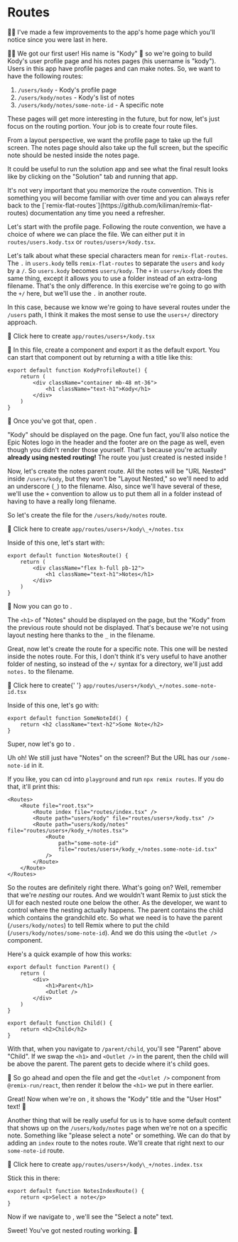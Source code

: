 # Routes

<callout-muted class="aside">
	🧝‍♂️ I've made a few improvements to the app's home page which you'll notice
	since you were last in here.
</callout-muted>

👨‍💼 We got our first user! His name is "Kody" 🐨 so we're going to build Kody's
user profile page and his notes pages (his username is "kody"). Users in this
app have profile pages and can make notes. So, we want to have the following
routes:

1.  `/users/kody` - Kody's profile page
2.  `/users/kody/notes` - Kody's list of notes
3.  `/users/kody/notes/some-note-id` - A specific note

These pages will get more interesting in the future, but for now, let's just
focus on the routing portion. Your job is to create four route files.

From a layout perspective, we want the profile page to take up the full screen.
The notes page should also take up the full screen, but the specific note should
be nested inside the notes page.

It could be useful to run the solution app and see what the final result looks
like by clicking on the "Solution" tab and running that app.

<callout-success>
	It's not very important that you memorize the route convention. This is
	something you will become familiar with over time and you can always refer
	back to the
	[`remix-flat-routes`](https://github.com/kiliman/remix-flat-routes)
	documentation any time you need a refresher.
</callout-success>

Let's start with the profile page. Following the route convention, we have a
choice of where we can place the file. We can either put it in
`routes/users.kody.tsx` or `routes/users+/kody.tsx`.

Let's talk about what these special characters mean for `remix-flat-routes`.
The `.` in `users.kody` tells `remix-flat-routes` to separate the `users` and
`kody` by a `/`. So `users.kody` becomes `users/kody`. The `+` in
`users+/kody` does the same thing, except it allows you to use a folder
instead of an extra-long filename. That's the only difference. In this
exercise we're going to go with the `+/` here, but we'll use the `.` in
another route.

In this case, because we know we're going to have several routes under the
`/users` path, I think it makes the most sense to use the `users+/` directory
approach.

<InlineFile file="app/routes/users+/kody.tsx">
	🐨 Click here to create <code>app/routes/users+/kody.tsx</code>
</InlineFile>

🐨 In this file, create a component and export it as the default export. You can
start that component out by returning a with a title like this:

```tsx
export default function KodyProfileRoute() {
	return (
		<div className="container mb-48 mt-36">
			<h1 className="text-h1">Kody</h1>
		</div>
	)
}
```

🐨 Once you've got that, open <LinkToApp to="/users/kody" />.

"Kody" should be displayed on the page. One fun fact, you'll also notice the
Epic Notes logo in the header and the footer are on the page as well, even
though you didn't render those yourself. That's because you're actually
**already using nested routing!** The route you just created is nested
inside <InlineFile file="app/root.tsx" line="35" />!

Now, let's create the notes parent route. All the notes will be "URL Nested"
inside `/users/kody`, but they won't be "Layout Nested," so we'll need to add an
underscore (`_`) to the filename. Also, since we'll have several of these, we'll
use the `+` convention to allow us to put them all in a folder instead of having
to have a really long filename.

So let's create the file for the `/users/kody/notes` route.

<InlineFile file="app/routes/users+/kody_+/notes.tsx">
	🐨 Click here to create <code>app/routes/users+/kody\_+/notes.tsx</code>
</InlineFile>

Inside of this one, let's start with:

```tsx
export default function NotesRoute() {
	return (
		<div className="flex h-full pb-12">
			<h1 className="text-h1">Notes</h1>
		</div>
	)
}
```

🐨 Now you can go to <LinkToApp to="/users/kody/notes" />.

The `<h1>` of "Notes" should be displayed on the page, but the "Kody" from the
previous route should not be displayed. That's because we're not using layout
nesting here thanks to the `_` in the filename.

Great, now let's create the route for a specific note. This one will be nested
inside the notes route. For this, I don't think it's very useful to have another
folder of nesting, so instead of the `+/` syntax for a directory, we'll just add
`notes.` to the filename.

<InlineFile file="app/routes/users+/kody_+/notes.some-note-id.tsx">
	🐨 Click here to create{' '}
	<code>app/routes/users+/kody\_+/notes.some-note-id.tsx</code>
</InlineFile>

Inside of this one, let's go with:

```tsx
export default function SomeNoteId() {
	return <h2 className="text-h2">Some Note</h2>
}
```

Super, now let's go to <LinkToApp to="/users/kody/notes/some-note-id" />.

Uh oh! We still just have "Notes" on the screen!? But the URL has our
`/some-note-id` in it.

If you like, you can cd into `playground` and run `npx remix routes`. If you do
that, it'll print this:

```tsx lines=6-9 nonumber
<Routes>
	<Route file="root.tsx">
		<Route index file="routes/index.tsx" />
		<Route path="users/kody" file="routes/users+/kody.tsx" />
		<Route path="users/kody/notes" file="routes/users+/kody_+/notes.tsx">
			<Route
				path="some-note-id"
				file="routes/users+/kody_+/notes.some-note-id.tsx"
			/>
		</Route>
	</Route>
</Routes>
```

So the routes are definitely right there. What's going on? Well, remember that
we're _nesting_ our routes. And we wouldn't want Remix to just stick the UI for
each nested route one below the other. As the developer, we want to control
where the nesting actually happens. The parent contains the child which contains
the grandchild etc. So what we need is to have the parent (`/users/kody/notes`)
to tell Remix where to put the child (`/users/kody/notes/some-note-id`). And we
do this using the `<Outlet />` component.

Here's a quick example of how this works:

```tsx filename=app/routes/parent.tsx
export default function Parent() {
	return (
		<div>
			<h1>Parent</h1>
			<Outlet />
		</div>
	)
}
```

```tsx filename=app/routes/parent.child.tsx
export default function Child() {
	return <h2>Child</h2>
}
```

With that, when you navigate to `/parent/child`, you'll see "Parent" above
"Child". If we swap the `<h1>` and `<Outlet />` in the parent, then the child
will be above the parent. The parent gets to decide where it's child goes.

🐨 So go ahead and open the <InlineFile file="app/routes/users+/kody_+/notes.tsx" line={4} column={99} /> file and
get the `<Outlet />` component from `@remix-run/react`, then render it below the
`<h1>` we put in there earlier.

Great! Now when we're on <LinkToApp to="/users/kody/notes/some-note-id" />, it shows the
"Kody" title and the "User Host" text! 🎉

Another thing that will be really useful for us is to have some default content
that shows up on the `/users/kody/notes` page when we're not on a specific note.
Something like "please select a note" or something. We can do that by adding an
`index` route to the notes route. We'll create that right next to our
`some-note-id` route.

<InlineFile file="app/routes/users+/kody_+/notes.index.tsx">
	🐨 Click here to create <code>app/routes/users+/kody\_+/notes.index.tsx</code>
</InlineFile>

Stick this in there:

```tsx
export default function NotesIndexRoute() {
	return <p>Select a note</p>
}
```

Now if we navigate to <LinkToApp to="/users/kody/notes" />, we'll see the
"Select a note" text.

Sweet! You've got nested routing working. 🎉
